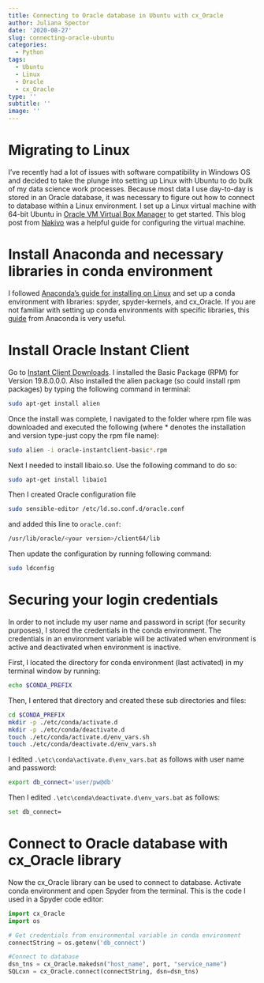 ```yaml
---
title: Connecting to Oracle database in Ubuntu with cx_Oracle
author: Juliana Spector
date: '2020-08-27'
slug: connecting-oracle-ubuntu
categories:
  - Python
tags:
  - Ubuntu
  - Linux
  - Oracle
  - cx_Oracle
type: ''
subtitle: ''
image: ''
---
```


# Migrating to Linux
I've recently had a lot of issues with software compatibility in Windows OS and decided to take the plunge into setting up Linux with Ubuntu to do bulk of my data science work processes. Because most data I use day-to-day is stored in an Oracle database, it was necessary to figure out how to connect to database within a Linux environment. I set up a Linux virtual machine with 64-bit Ubuntu in [Oracle VM Virtual Box Manager](https://www.virtualbox.org/) to get started. This blog post from [Nakivo](https://www.nakivo.com/blog/install-ubuntu-on-virtualbox-virtual-machine/) was a helpful guide for configuring the virtual machine.

# Install Anaconda and necessary libraries in conda environment
I followed [Anaconda's guide for installing on Linux](https://docs.anaconda.com/anaconda/install/linux/) and set up a conda environment with libraries: spyder, spyder-kernels, and cx_Oracle. If you are not familiar with setting up conda environments with specific libraries, this [guide](https://docs.conda.io/projects/conda/en/latest/user-guide/tasks/manage-environments.html) from Anaconda is very useful.

# Install Oracle Instant Client
Go to [Instant Client Downloads](https://www.oracle.com/database/technologies/instant-client/linux-x86-64-downloads.html). I installed the Basic Package (RPM) for Version 19.8.0.0.0. Also installed the alien package (so could install rpm packages) by typing the following command in terminal:

```bash
sudo apt-get install alien
````

Once the install was complete, I navigated to the folder where rpm file was downloaded and executed the following (where * denotes the installation and version type-just copy the rpm file name):

```bash
sudo alien -i oracle-instantclient-basic*.rpm
```

Next I needed to install libaio.so. Use the following command to do so:

```bash
sudo apt-get install libaio1
```

Then I created Oracle configuration file

```bash
sudo sensible-editor /etc/ld.so.conf.d/oracle.conf
```

and added this line to `oracle.conf`:

```bash
/usr/lib/oracle/<your version>/client64/lib
```

Then update the configuration by running following command:

```bash
sudo ldconfig
```

# Securing your login credentials
In order to not include my user name and password in script (for security purposes), I stored the credentials in the conda environment. The credentials in an environment variable will be activated when environment is active and deactivated when environment is inactive.

First, I located the directory for conda environment (last activated) in my terminal window by running: 

```bash
echo $CONDA_PREFIX
```

Then, I entered that directory and created these sub directories and files:

```bash
cd $CONDA_PREFIX
mkdir -p ./etc/conda/activate.d
mkdir -p ./etc/conda/deactivate.d
touch ./etc/conda/activate.d/env_vars.sh
touch ./etc/conda/deactivate.d/env_vars.sh
```

I edited `.\etc\conda\activate.d\env_vars.bat` as follows with user name and password:

```bash
export db_connect='user/pw@db'
```

Then I edited `.\etc\conda\deactivate.d\env_vars.bat` as follows:

```bash
set db_connect=
```

# Connect to Oracle database with cx_Oracle library
Now the cx_Oracle library can be used to connect to database. Activate conda environment and open Spyder from the terminal. This is the code I used in a Spyder code editor:

```python
import cx_Oracle
import os

# Get credentials from environmental variable in conda environment
connectString = os.getenv('db_connect')

#Connect to database
dsn_tns = cx_Oracle.makedsn("host_name", port, "service_name")
SQLcxn = cx_Oracle.connect(connectString, dsn=dsn_tns)
```